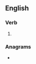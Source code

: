 ==English==

===Verb===
{{head|en|verb form}}

# {{en-third-person singular of|indurate}}

===Anagrams===
* {{anagrams|en|daturines}}